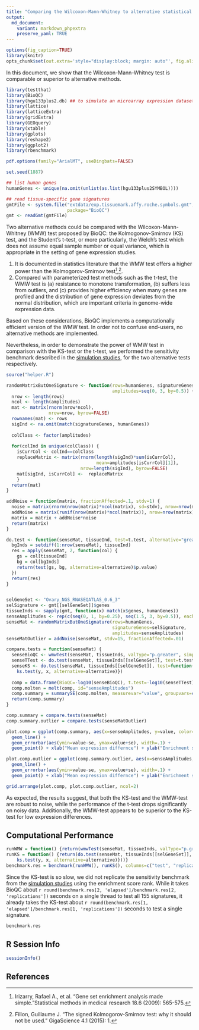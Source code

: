 ```yaml
---
title: "Comparing the Wilcoxon-Mann-Whitney to alternative statistical tests"
output: 
  md_document:
    variant: markdown_phpextra
    preserve_yaml: TRUE
---
```


```r
options(fig_caption=TRUE)
library(knitr)
opts_chunk$set(out.extra='style="display:block; margin: auto"', fig.align="center")
```

In this document, we show that the Wilcoxon-Mann-Whitney test is comparable or superior to alternative methods. 


```r
library(testthat)
library(BioQC)
library(hgu133plus2.db) ## to simulate an microarray expression dataset
library(lattice)
library(latticeExtra)
library(gridExtra)
library(GEOquery)
library(xtable)
library(gplots)
library(reshape2)
library(ggplot2)
library(rbenchmark)

pdf.options(family="ArialMT", useDingbats=FALSE)

set.seed(1887)

## list human genes
humanGenes <- unique(na.omit(unlist(as.list(hgu133plus2SYMBOL))))

## read tissue-specific gene signatures
gmtFile <- system.file("extdata/exp.tissuemark.affy.roche.symbols.gmt",
                       package="BioQC")
gmt <- readGmt(gmtFile)
```

Two alternative methods could be compared with the Wilcoxon-Mann-Whitney (WMW) test proposed by BioQC: the Kolmogonov-Smirnov (KS) test, and the Student’s t-test, or more particularly, the Welch’s test which does not assume equal sample number or equal variance, which is appropriate in the setting of gene expression studies. 

1. It is documented in statistics literature that the WMW test offers a higher power than the Kolmogorov-Smirnov test[^1],[^2]. 
2. Compared with parameterized test methods such as the t-test, the WMW test is (a) resistance to monotone transformation,  (b) suffers less from outliers, and (c) provides higher efficiency when many genes are profiled and the distribution of gene expression deviates from the normal distribution, which are important criteria in genome-wide expression data. 

Based on these considerations, BioQC implements a computationally efficient version of the WMW test. In order not to confuse end-users, no alternative methods are implemented.

Nevertheless, in order to demonstrate the power of WMW test in comparison with the KS-test or the t-test, we performed the sensitivity benchmark described in the [simulation studies](bioqc-simulation.html), for the two alternative tests respectively. 

```r
source("helper.R")

randomMatrixButOneSignature <- function(rows=humanGenes, signatureGenes,
                                        amplitudes=seq(0, 3, by=0.5)) {
  nrow <- length(rows)
  ncol <- length(amplitudes)
  mat <- matrix(rnorm(nrow*ncol),
                nrow=nrow, byrow=FALSE)
  rownames(mat) <- rows
  sigInd <- na.omit(match(signatureGenes, humanGenes))
  
  colClass <- factor(amplitudes)
  
  for(colInd in unique(colClass)) {
    isCurrCol <- colInd==colClass
    replaceMatrix <- matrix(rnorm(length(sigInd)*sum(isCurrCol),
                                  mean=amplitudes[isCurrCol][1]),
                            nrow=length(sigInd), byrow=FALSE)
    mat[sigInd, isCurrCol] <-  replaceMatrix
    }
  return(mat)
}

addNoise = function(matrix, fractionAffected=.1, stdv=1) {
  noise = matrix(rnorm(nrow(matrix)*ncol(matrix), sd=stdv), nrow=nrow(matrix), byrow=FALSE)
  addNoise = matrix(runif(nrow(matrix)*ncol(matrix)), nrow=nrow(matrix), byrow=FALSE) < fractionAffected
  matrix = matrix + addNoise*noise
  return(matrix)
}

do.test <- function(senseMat, tissueInd, test=t.test, alternative="greater") {
  bgInds = setdiff(1:nrow(senseMat), tissueInd)
  res = apply(senseMat, 2, function(col) {
    gs = col[tissueInd]
    bg = col[bgInds]
    return(test(gs, bg, alternative=alternative)$p.value)
  })
  return(res)
}


selGeneSet <- "Ovary_NGS_RNASEQATLAS_0.6_3"
selSignature <- gmt[[selGeneSet]]$genes
tissueInds <- sapply(gmt, function(x) match(x$genes, humanGenes))
senseAmplitudes <- rep(c(seq(0, 1, by=0.25), seq(1.5, 3, by=0.5)), each=50)
senseMat <- randomMatrixButOneSignature(rows=humanGenes,
                                        signatureGenes=selSignature,
                                        amplitudes=senseAmplitudes)
senseMatOutlier = addNoise(senseMat, stdv=15, fractionAffected=.01)

compare.tests = function(senseMat) {
  senseBioQC <- wmwTest(senseMat, tissueInds, valType="p.greater", simplify=TRUE)[selGeneSet,]
  senseTTest <- do.test(senseMat, tissueInds[[selGeneSet]], test=t.test)
  senseKS <- do.test(senseMat, tissueInds[[selGeneSet]], test=function(x, y, alternative) {
    ks.test(y, x, alternative=alternative)})
  
  comp = data.frame(BioQC=-log10(senseBioQC), t.test=-log10(senseTTest), ks.test=-log10(senseKS), senseAmplitudes=senseAmplitudes)
  comp.molten = melt(comp, id="senseAmplitudes")
  comp.summary = summarySE(comp.molten, measurevar="value", groupvars=c("senseAmplitudes", "variable"))
  return(comp.summary)
}

comp.summary = compare.tests(senseMat)
comp.summary.outlier = compare.tests(senseMatOutlier)

plot.comp = ggplot(comp.summary, aes(x=senseAmplitudes, y=value, color=variable)) + 
  geom_line() +
  geom_errorbar(aes(ymin=value-se, ymax=value+se), width=.1) + 
  geom_point() + xlab("Mean expression differnce") + ylab("Enrichment score") + ggtitle("without noise")

plot.comp.outlier = ggplot(comp.summary.outlier, aes(x=senseAmplitudes, y=value, color=variable)) + 
  geom_line() +
  geom_errorbar(aes(ymin=value-se, ymax=value+se), width=.1) + 
  geom_point() + xlab("Mean expression differnce") + ylab("Enrichment score") + ggtitle("with noise")

grid.arrange(plot.comp, plot.comp.outlier, ncol=2)
``` 


As expected, the results suggest, that both the KS-test and the WMW-test are robust to noise, while the performance of the t-test drops significantly on noisy data. Additionally, the WMW-test appears to be superior to the KS-test for low expression differences. 



Computational Performance
-------------------------

```r
runWMW = function() {return(wmwTest(senseMat, tissueInds, valType="p.greater", simplify=TRUE))}
runKS = function() {return(do.test(senseMat, tissueInds[[selGeneSet]], test=function(x, y, alternative) {
    ks.test(y, x, alternative=alternative)}))}
benchmark.res = benchmark(runWMW(), runKS(), columns=c("test", "replications", "elapsed", "relative"), replications=10)
```

Since the KS-test is so slow, we did not replicate the sensitivity benchmark from the [simulation studies](bioqc-simulation.html) using the enrichment score rank. While it takes BioQC about `r round(benchmark.res[2, 'elapsed']/benchmark.res[2, 'replications'])` seconds on a single thread to test all 155 signatures, it already takes the KS-test about `r round(benchmark.res[1, 'elapsed']/benchmark.res[1, 'replications'])` seconds to test a single signature. 

```r
benchmark.res
```

R Session Info
----------------
```r
sessionInfo()
```

References
----------
[^1]: Irizarry, Rafael A., et al. "Gene set enrichment analysis made simple."Statistical methods in medical research 18.6 (2009): 565-575.
[^2]: Filion, Guillaume J. "The signed Kolmogorov-Smirnov test: why it should not be used." GigaScience 4.1 (2015): 1.
